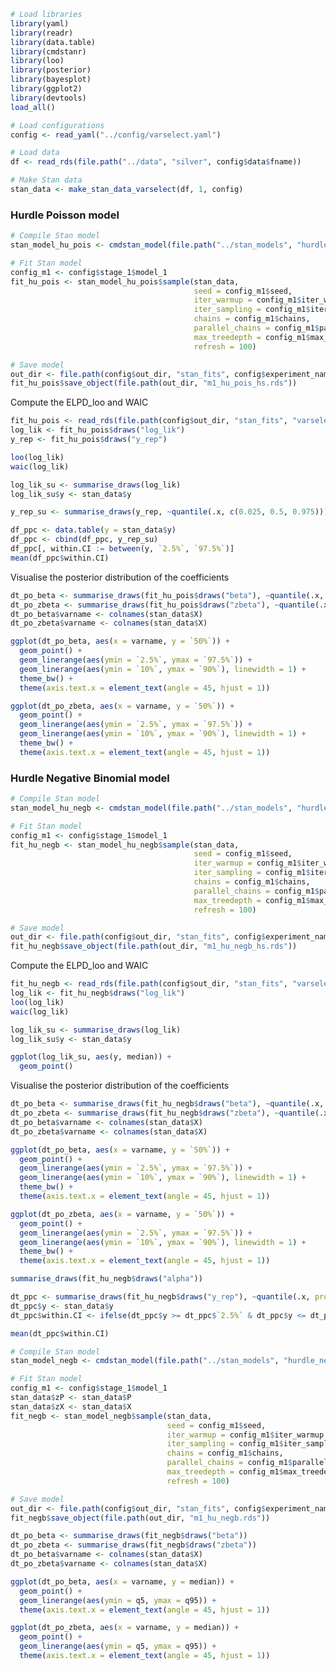 ```r
# Load libraries
library(yaml)
library(readr)
library(data.table)
library(cmdstanr)
library(loo)
library(posterior)
library(bayesplot)
library(ggplot2)
library(devtools)
load_all()

# Load configurations
config <- read_yaml("../config/varselect.yaml")

# Load data
df <- read_rds(file.path("../data", "silver", config$data$fname))
```

```r
# Make Stan data
stan_data <- make_stan_data_varselect(df, 1, config)
```

### Hurdle Poisson model
```r
# Compile Stan model
stan_model_hu_pois <- cmdstan_model(file.path("../stan_models", "hurdle_pois_horseshoe_s1.stan"), compile = TRUE)

# Fit Stan model
config_m1 <- config$stage_1$model_1
fit_hu_pois <- stan_model_hu_pois$sample(stan_data,
                                         seed = config_m1$seed,
                                         iter_warmup = config_m1$iter_warmup,
                                         iter_sampling = config_m1$iter_sampling,
                                         chains = config_m1$chains,
                                         parallel_chains = config_m1$parallel_chains,
                                         max_treedepth = config_m1$max_treedepth,
                                         refresh = 100)

# Save model
out_dir <- file.path(config$out_dir, "stan_fits", config$experiment_name, "stage_1")
fit_hu_pois$save_object(file.path(out_dir, "m1_hu_pois_hs.rds"))
```

Compute the ELPD_loo and WAIC
```r
fit_hu_pois <- read_rds(file.path(config$out_dir, "stan_fits", "varselect", "stage_1", "m1_hu_pois_hs.rds"))
log_lik <- fit_hu_pois$draws("log_lik")
y_rep <- fit_hu_pois$draws("y_rep")

loo(log_lik)
waic(log_lik)
```

```r
log_lik_su <- summarise_draws(log_lik)
log_lik_su$y <- stan_data$y

y_rep_su <- summarise_draws(y_rep, ~quantile(.x, c(0.025, 0.5, 0.975)))

df_ppc <- data.table(y = stan_data$y)
df_ppc <- cbind(df_ppc, y_rep_su)
df_ppc[, within.CI := between(y, `2.5%`, `97.5%`)]
mean(df_ppc$within.CI)
```


Visualise the posterior distribution of the coefficients
```r
dt_po_beta <- summarise_draws(fit_hu_pois$draws("beta"), ~quantile(.x, probs = c(0.025, 0.1, 0.5, 0.9, 0.975)))
dt_po_zbeta <- summarise_draws(fit_hu_pois$draws("zbeta"), ~quantile(.x, probs = c(0.025, 0.1, 0.5, 0.9, 0.975)))
dt_po_beta$varname <- colnames(stan_data$X)
dt_po_zbeta$varname <- colnames(stan_data$X)

ggplot(dt_po_beta, aes(x = varname, y = `50%`)) +
  geom_point() +
  geom_linerange(aes(ymin = `2.5%`, ymax = `97.5%`)) +
  geom_linerange(aes(ymin = `10%`, ymax = `90%`), linewidth = 1) +
  theme_bw() +
  theme(axis.text.x = element_text(angle = 45, hjust = 1))

ggplot(dt_po_zbeta, aes(x = varname, y = `50%`)) +
  geom_point() +
  geom_linerange(aes(ymin = `2.5%`, ymax = `97.5%`)) +
  geom_linerange(aes(ymin = `10%`, ymax = `90%`), linewidth = 1) +
  theme_bw() +
  theme(axis.text.x = element_text(angle = 45, hjust = 1))
```

### Hurdle Negative Binomial model
```r
# Compile Stan model
stan_model_hu_negb <- cmdstan_model(file.path("../stan_models", "hurdle_negb_horseshoe_s1.stan"), compile = TRUE)

# Fit Stan model
config_m1 <- config$stage_1$model_1
fit_hu_negb <- stan_model_hu_negb$sample(stan_data,
                                         seed = config_m1$seed,
                                         iter_warmup = config_m1$iter_warmup,
                                         iter_sampling = config_m1$iter_sampling,
                                         chains = config_m1$chains,
                                         parallel_chains = config_m1$parallel_chains,
                                         max_treedepth = config_m1$max_treedepth,
                                         refresh = 100)

# Save model
out_dir <- file.path(config$out_dir, "stan_fits", config$experiment_name, "stage_1")
fit_hu_negb$save_object(file.path(out_dir, "m1_hu_negb_hs.rds"))
```

Compute the ELPD_loo and WAIC
```r
fit_hu_negb <- read_rds(file.path(config$out_dir, "stan_fits", "varselect", "stage_1", "m1_hu_negb_hs.rds"))
log_lik <- fit_hu_negb$draws("log_lik")
loo(log_lik)
waic(log_lik)

log_lik_su <- summarise_draws(log_lik)
log_lik_su$y <- stan_data$y

ggplot(log_lik_su, aes(y, median)) +
  geom_point()
```

Visualise the posterior distribution of the coefficients
```r
dt_po_beta <- summarise_draws(fit_hu_negb$draws("beta"), ~quantile(.x, probs = c(0.025, 0.1, 0.5, 0.9, 0.975)))
dt_po_zbeta <- summarise_draws(fit_hu_negb$draws("zbeta"), ~quantile(.x, probs = c(0.025, 0.1, 0.5, 0.9, 0.975)))
dt_po_beta$varname <- colnames(stan_data$X)
dt_po_zbeta$varname <- colnames(stan_data$X)

ggplot(dt_po_beta, aes(x = varname, y = `50%`)) +
  geom_point() +
  geom_linerange(aes(ymin = `2.5%`, ymax = `97.5%`)) +
  geom_linerange(aes(ymin = `10%`, ymax = `90%`), linewidth = 1) +
  theme_bw() +
  theme(axis.text.x = element_text(angle = 45, hjust = 1))

ggplot(dt_po_zbeta, aes(x = varname, y = `50%`)) +
  geom_point() +
  geom_linerange(aes(ymin = `2.5%`, ymax = `97.5%`)) +
  geom_linerange(aes(ymin = `10%`, ymax = `90%`), linewidth = 1) +
  theme_bw() +
  theme(axis.text.x = element_text(angle = 45, hjust = 1))
```
```r
summarise_draws(fit_hu_negb$draws("alpha"))
```

```r
dt_ppc <- summarise_draws(fit_hu_negb$draws("y_rep"), ~quantile(.x, probs = c(0.025, 0.5, 0.975)))
dt_ppc$y <- stan_data$y
dt_ppc$within.CI <- ifelse(dt_ppc$y >= dt_ppc$`2.5%` & dt_ppc$y <= dt_ppc$`97.5%`, 1, 0)

mean(dt_ppc$within.CI)
```


```r
# Compile Stan model
stan_model_negb <- cmdstan_model(file.path("../stan_models", "hurdle_negb_normal_s1.stan"), compile = TRUE)

# Fit Stan model
config_m1 <- config$stage_1$model_1
stan_data$zP <- stan_data$P
stan_data$zX <- stan_data$X
fit_negb <- stan_model_negb$sample(stan_data,
                                   seed = config_m1$seed,
                                   iter_warmup = config_m1$iter_warmup,
                                   iter_sampling = config_m1$iter_sampling,
                                   chains = config_m1$chains,
                                   parallel_chains = config_m1$parallel_chains,
                                   max_treedepth = config_m1$max_treedepth,
                                   refresh = 100)

# Save model
out_dir <- file.path(config$out_dir, "stan_fits", config$experiment_name, "stage_1")
fit_negb$save_object(file.path(out_dir, "m1_hu_negb.rds"))
```

```r
dt_po_beta <- summarise_draws(fit_negb$draws("beta"))
dt_po_zbeta <- summarise_draws(fit_negb$draws("zbeta"))
dt_po_beta$varname <- colnames(stan_data$X)
dt_po_zbeta$varname <- colnames(stan_data$X)

ggplot(dt_po_beta, aes(x = varname, y = median)) +
  geom_point() +
  geom_linerange(aes(ymin = q5, ymax = q95)) +
  theme(axis.text.x = element_text(angle = 45, hjust = 1))

ggplot(dt_po_zbeta, aes(x = varname, y = median)) +
  geom_point() +
  geom_linerange(aes(ymin = q5, ymax = q95)) +
  theme(axis.text.x = element_text(angle = 45, hjust = 1))
```


